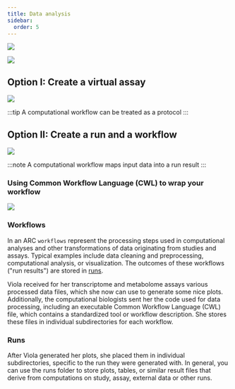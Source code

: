 ```yaml
---
title: Data analysis
sidebar:
  order: 5
---
```




![](@images/start-here/arc-prototypic-workflows1.svg)

![](@images/start-here/arc-prototypic-workflows2.svg)

## Option I: Create a virtual assay


![](@images/start-here/arc-prototypic-workflows-virtual.svg)

:::tip
A computational workflow can be treated as a protocol
:::

## Option II: Create a run and a workflow

![](@images/start-here/arc-prototypic-workflows-cwl1.svg)

:::note
A computational workflow maps input data into a run result
:::


### Using Common Workflow Language (CWL) to wrap your workflow

![](@images/start-here/arc-prototypic-workflows-cwl2.svg)


### Workflows

In an ARC `workflows` represent the processing steps used in computational analyses and other transformations of data originating from studies and assays. Typical examples include data cleaning and preprocessing, computational analysis, or visualization. The outcomes of these workflows ("run results") are stored in [runs](#runs).

Viola received for her transcriptome and metabolome assays various processed data files, which she now can use to generate some nice plots. Additionally, the computational biologists sent her the code used for data processing, including an executable Common Workflow Language (CWL) file, which contains a standardized tool or workflow description. She stores these files in individual subdirectories for each workflow.

### Runs

After Viola generated her plots, she placed them in individual subdirectories, specific to the run they were generated with. In general, you can use the runs folder to store plots, tables, or similar result files that derive from computations on study, assay, external data or other runs.